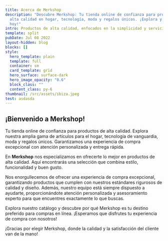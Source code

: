 ```yaml
---
title: Acerca de Merkshop
description: "Descubre Merkshop: Tu tienda online de confianza para productos de
  alta calidad en hogar, tecnología, moda y regalos únicos. ¡Explora y compra
  hoy!"
intro: Productos de alta calidad, enfocados en la simplicidad y servicio.
template: split
pubDate: Jul 08 2022
layout-hidden: blog
blocks: []
style:
  hero_template: plain
  template: full
  container: sm
  card_template: grid
  hero_surface: surface-dark
  hero_image_opacity: "0.6"
  block_class: ""
  content_class: py-6
thumbnail: /src/assets/ibiza.jpeg
test: asdasda
---
```

## ¡Bienvenido a Merkshop!

Tu tienda online de confianza para productos de alta calidad. Explora nuestra amplia gama de artículos para el hogar, tecnología de vanguardia, moda y regalos únicos. Garantizamos una experiencia de compra excepcional con atención personalizada y entrega rápida. 

En **Merkshop** nos especializamos en ofrecerte lo mejor en productos de alta calidad. Aquí encontrarás una selección que combina estilo, funcionalidad y buen gusto.

Nos enorgullecemos de ofrecer una experiencia de compra excepcional, garantizando productos que cumplen con nuestros estándares rigurosos de calidad y diseño. Además, nuestro equipo está siempre dispuesto a ayudarte, proporcionándote atención personalizada y asesoramiento experto para que encuentres exactamente lo que buscas.

Explora nuestro catálogo y descubre por qué Merkshop es tu destino preferido para compras en línea. ¡Esperamos que disfrutes tu experiencia de compra con nosotros!

¡Gracias por elegir Merkshop, donde la calidad y la satisfacción del cliente van de la mano!
